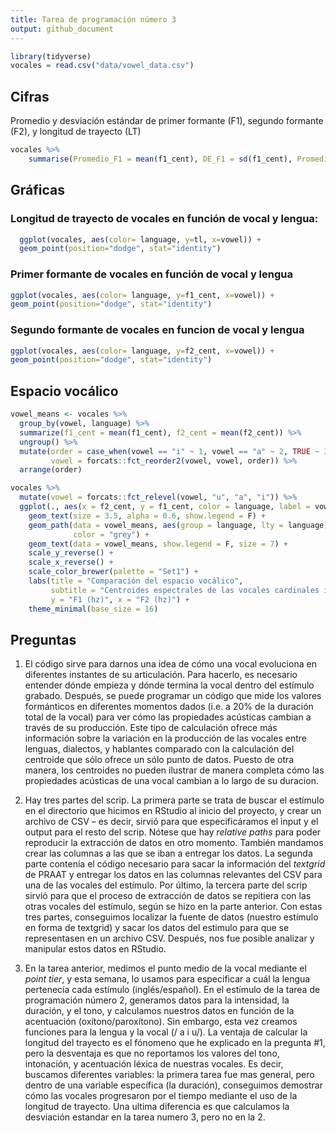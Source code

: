 ```yaml
---
title: Tarea de programación número 3
output: github_document
---
```


```r
library(tidyverse)
vocales = read.csv("data/vowel_data.csv")
```

## Cifras
Promedio y desviación estándar de primer formante (F1), segundo formante (F2), y longitud de trayecto (LT)

```r
vocales %>%
    summarise(Promedio_F1 = mean(f1_cent), DE_F1 = sd(f1_cent), Promedio_F2 = mean(f2_cent), DE_F2 = sd(f2_cent),  Promedio_LT = mean(tl), DE_LT = sd(tl)) 
```


## Gráficas
### Longitud de trayecto de vocales en función de vocal y lengua:
```r
  ggplot(vocales, aes(color= language, y=tl, x=vowel)) + 
  geom_point(position="dodge", stat="identity")
```

### Primer formante de vocales en función de vocal y lengua
```r
ggplot(vocales, aes(color= language, y=f1_cent, x=vowel)) + 
geom_point(position="dodge", stat="identity")
```

### Segundo formante de vocales en funcion de vocal y lengua
```r
ggplot(vocales, aes(color= language, y=f2_cent, x=vowel)) + 
geom_point(position="dodge", stat="identity")
```

## Espacio vocálico
```r
vowel_means <- vocales %>% 
  group_by(vowel, language) %>% 
  summarize(f1_cent = mean(f1_cent), f2_cent = mean(f2_cent)) %>% 
  ungroup() %>% 
  mutate(order = case_when(vowel == "i" ~ 1, vowel == "a" ~ 2, TRUE ~ 3), 
         vowel = forcats::fct_reorder2(vowel, vowel, order)) %>% 
  arrange(order)

vocales %>% 
  mutate(vowel = forcats::fct_relevel(vowel, "u", "a", "i")) %>% 
  ggplot(., aes(x = f2_cent, y = f1_cent, color = language, label = vowel)) + 
    geom_text(size = 3.5, alpha = 0.6, show.legend = F) + 
    geom_path(data = vowel_means, aes(group = language, lty = language), 
              color = "grey") + 
    geom_text(data = vowel_means, show.legend = F, size = 7) + 
    scale_y_reverse() + 
    scale_x_reverse() + 
    scale_color_brewer(palette = "Set1") + 
    labs(title = "Comparación del espacio vocálico", 
         subtitle = "Centroides espectrales de las vocales cardinales inglesas/españolas", 
         y = "F1 (hz)", x = "F2 (hz)") + 
    theme_minimal(base_size = 16)
```

## Preguntas

1. El código sirve para darnos una idea de cómo una vocal evoluciona en diferentes instantes de su articulación.  Para hacerlo, es necesario entender dónde empieza y dónde termina la vocal dentro del estímulo grabado.  Después, se puede programar un código que mide los valores formánticos en diferentes momentos dados (i.e. a 20% de la duración total de la vocal) para ver cómo las propiedades acústicas cambian a través de su producción.  Este tipo de calculación ofrece más información sobre la variación en la producción de las vocales entre lenguas, dialectos, y hablantes comparado con la calculación del centroide que sólo ofrece un sólo punto de datos.  Puesto de otra manera, los centroides no pueden ilustrar de manera completa cómo las propiedades acústicas de una vocal cambian a lo largo de su duracion.

2. Hay tres partes del scrip.  La primera parte se trata de buscar el estímulo en el directorio que hicimos en RStudio al inicio del proyecto, y crear un archivo de CSV -- es decir, sirvió para que especificáramos el input y el output para el resto del scrip.  Nótese que hay *relative paths* para poder reproducir la extracción de datos en otro momento.  También mandamos crear las columnas a las que se iban a entregar los datos.  La segunda parte contenía el código necesario para sacar la información del *textgrid* de PRAAT y entregar los datos en las columnas relevantes del CSV para una de las vocales del estímulo.  Por último, la tercera parte del scrip sirvió para que el proceso de extracción de datos se repitiera con las otras vocales del estímulo, según se hizo en la parte anterior.  Con estas tres partes, conseguimos localizar la fuente de datos (nuestro estímulo en forma de textgrid) y sacar los datos del estimulo para que se representasen en un archivo CSV.  Después, nos fue posible analizar y manipular estos datos en RStudio.

3. En la tarea anterior, medimos el punto medio de la vocal mediante el *point tier*, y esta semana, lo usamos para especificar a cuál la lengua pertenecía cada estímulo (inglés/español).  En el estímulo de la tarea de programación número 2, generamos datos para la intensidad, la duración, y el tono, y calculamos nuestros datos en función de la acentuación (oxítono/paroxítono).  Sin embargo, esta vez creamos funciones para la lengua y la vocal (/ a i u/).  La ventaja de calcular la longitud del trayecto es el fónomeno que he explicado en la pregunta #1, pero la desventaja es que no reportamos los valores del tono, intonación, y acentuación léxica de nuestras vocales.  Es decir, buscamos diferentes variables: la primera tarea fue mas general, pero dentro de una variable específica (la duración), conseguimos demostrar cómo las vocales progresaron por el tiempo mediante el uso de la longitud de trayecto.  Una ultima diferencia es que calculamos la desviación estandar en la tarea numero 3, pero no en la 2.